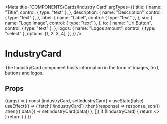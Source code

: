 
<Meta
  title='COMPONENTS/Cards/Industry Card'
  argTypes={{
    title: {
      name: "Title",
      control: { type: "text" },
    },
    description: {
      name: "Description",
      control: { type: "text" },
    },
    label: {
      name: "Label",
      control: { type: "text" },
    },
    src: {
      name: "Logo Image",
      control: { type: "text" },
    },
    to: {
      name: "Url Button",
      control: { type: "text" },
    },
    logos: {
      name: "Logos amount",
      control: { type: "select" },
      options: [1, 2, 3, 4],
    },
  }}
/>

# IndustryCard

The IndustryCard component hosts information in the form of images, text, buttons and logos.

## Props

<Props of={IndustryCard} />

<Preview>
  <Story name='Industry Card'>
    {(args) => {
      const [industryCard, setIndustryCard] = useState(false)
      useEffect(() => {
        fetch(`/industryCard`)
          .then((response) => response.json())
          .then(({ data }) => setIndustryCard(data))
      }, [])
      if (!industryCard) {
        return <></>
      }
      return (
        <IndustryCard
          title={args.title || industryCard.text}
          description={args.description || industryCard.description}
          image={{
            src: args.src || industryCard.image.src,
            alt: industryCard.image.alt,
          }}
          logos={industryCard.logos.slice(0, args.logos)}
          cta={{
            to: args.to || industryCard.cta.link,
            label: args.label || industryCard.cta.label,
          }}
        />
      )
    }}
  </Story>
</Preview>
